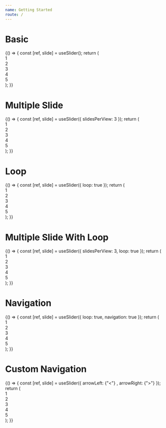 ```yaml
---
name: Getting Started
route: /
---
```



# Basic

<Playground>
  {() => {
    const [ref, slide] = useSlider();
    return (
      <div ref={ref}>
        <div>1</div>
        <div>2</div>
        <div>3</div>
        <div>4</div>
        <div>5</div>
      </div>
    );
  }}
</Playground>

# Multiple Slide

<Playground>
  {() => {
    const [ref, slide] = useSlider({ slidesPerView: 3 });
    return (
      <div ref={ref}>
        <div>1</div>
        <div>2</div>
        <div>3</div>
        <div>4</div>
        <div>5</div>
      </div>
    );
  }}
</Playground>

# Loop

<Playground>
  {() => {
    const [ref, slide] = useSlider({
      loop: true
    });
    return (
      <div ref={ref}>
        <div>1</div>
        <div>2</div>
        <div>3</div>
        <div>4</div>
        <div>5</div>
      </div>
    );
  }}
</Playground>

# Multiple Slide With Loop

<Playground>
  {() => {
    const [ref, slide] = useSlider({ slidesPerView: 3, loop: true });
    return (
      <div ref={ref}>
        <div>1</div>
        <div>2</div>
        <div>3</div>
        <div>4</div>
        <div>5</div>
      </div>
    );
  }}
</Playground>

# Navigation

<Playground>
  {() => {
    const [ref, slide] = useSlider({ loop: true, navigation: true });
    return (
      <div ref={ref}>
        <div>1</div>
        <div>2</div>
        <div>3</div>
        <div>4</div>
        <div>5</div>
      </div>
    );
  }}
</Playground>

# Custom Navigation

<Playground>
  {() => {
    const [ref, slide] = useSlider({
      arrowLeft: <span style={{ fontSize: "50px" }}> {"<"} </span>,
      arrowRight: <span style={{ fontSize: "50px" }}> {">"} </span>
    });
    return (
      <div ref={ref}>
        <div>1</div>
        <div>2</div>
        <div>3</div>
        <div>4</div>
        <div>5</div>
      </div>
    );
  }}
</Playground>

<!-- # AutoPlay with custom speed -->

<!-- <Playground> -->
<!--   {() => { -->
<!--     const [ref, slide] = useSlider({ -->
<!--       autoPlay: true, -->
<!--       loop: true, -->
<!--       duration: 1000 -->
<!--     }); -->
<!--     return ( -->
<!--       <div ref={ref}> -->
<!--         <div>1</div> -->
<!--         <div>2</div> -->
<!--         <div>3</div> -->
<!--         <div>4</div> -->
<!--         <div>5</div> -->
<!--       </div> -->
<!--     ); -->
<!--   }} -->
<!-- </Playground> -->

<!-- # AutoPlay -->

<!-- <Playground> -->
<!--   {() => { -->
<!--     const [ref, slide] = useSlider({ autoPlay: true, loop: true }); -->
<!--     return ( -->
<!--       <div ref={ref}> -->
<!--         <div>1</div> -->
<!--         <div>2</div> -->
<!--         <div>3</div> -->
<!--         <div>4</div> -->
<!--         <div>5</div> -->
<!--       </div> -->
<!--     ); -->
<!--   }} -->
<!-- </Playground> -->
